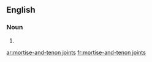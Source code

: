 ==English==

===Noun===
{{head|en|noun plural form}}

# {{plural of|mortise-and-tenon joint|lang=en}}

[[ar:mortise-and-tenon joints]]
[[fr:mortise-and-tenon joints]]